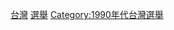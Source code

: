 {{cat year nav
| year = 1997
| cat = 台灣選舉
| sortkey = 台灣選舉
| article = 台灣選舉
| in = 
}}

[[Category:1997年選舉|台灣]]
[[Category:1997年台灣|選舉]]
[[Category:1990年代台灣選舉|Category:1990年代台灣選舉]]